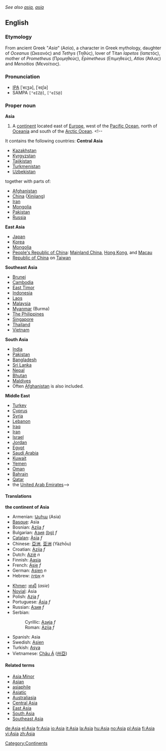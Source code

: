 ''See also [[asia]], [[asía]]''
==English==
===Etymology===
From ancient Greek "''Asia''" (Ασία), a character in Greek mythology, daughter of ''Oceanus'' (Ωκεανός) and '' Tethys'' (Τηθύς), lover of Titan ''Iapetos'' (Ιαπετός), mother of ''Prometheus'' (Προμηθεύς), ''Epimetheus'' (Επιμηθεύς), ''Atlas'' (Άτλας) and ''Menoitios'' (Μενοίτιος).

===Pronunciation===
* [[IPA]] [ˈeɪʒə], [ˈeɪʃə]
* SAMPA <tt>["eIZ@]</tt>, <tt>["eIS@]</tt>

===Proper noun===
'''Asia'''
#A [[continent]] located east of [[Europe]], west of the [[Pacific Ocean]], north of [[Oceania]] and south of the [[Arctic Ocean]].  <!--
It contains the following countries:
'''Central Asia'''
*[[Kazakhstan]]
*[[Kyrgyzstan]]
*[[Tajikistan]]
*[[Turkmenistan]]
*[[Uzbekistan]]
together with parts of:
*[[Afghanistan]]
*[[China]] ([[Xinjiang]])
*[[Iran]]
*[[Mongolia]] 
*[[Pakistan]]
*[[Russia]]
'''East Asia'''
*[[Japan]]
*[[Korea]]
*[[Mongolia]]
*[[People's Republic of China]]: [[Mainland China]], [[Hong Kong]], and [[Macau]]
*[[Republic of China]] on [[Taiwan]]
'''Southeast Asia'''
*[[Brunei]]
*[[Cambodia]]
*[[East Timor]]
*[[Indonesia]]
*[[Laos]]
*[[Malaysia]]
*[[Myanmar]] (Burma)
*[[Philippines|The Philippines]]
*[[Singapore]]
*[[Thailand]]
*[[Vietnam]]
'''South Asia'''
*[[India]]
*[[Pakistan]]
*[[Bangladesh]]
*[[Sri Lanka]]
*[[Nepal]]
*[[Bhutan]]
*[[Maldives]]
*Often [[Afghanistan]] is also included.
'''Middle East'''
*[[Turkey]]
*[[Cyprus]]
*[[Syria]]
*[[Lebanon]]
*[[Iraq]]
*[[Iran]]
*[[Israel]]
*[[Jordan]]
*[[Egypt]]
*[[Saudi Arabia]]
*[[Kuwait]]
*[[Yemen]]
*[[Oman]]
*[[Bahrain]]
*[[Qatar]]
*the [[United Arab Emirates]]-->

====Translations====
'''the continent of Asia'''
{{top}}
*Armenian: [[Ասիա]] (Asia)
*[[Basque]]: Asia
*Bosnian: [[Azija]] ''f''
*Bulgarian: [[Азия]] [[:bg:Азия|(bg)]] ''f''
*[[Catalan]]: [[Àsia]] ''f''
*Chinese: [[亞洲]], [[亚洲]] (Yàzhōu)
*Croatian: [[Azija]] ''f''
*Dutch: [[Azië]] ''n''
*Finnish: [[Aasia]]
*French: [[Asie]] ''f''
*German: [[Asien]] ''n''
*Hebrew: [[אסיה]] ''n''
{{mid}}
*[[Khmer]]: [[អាស៊ី]] (''asie'')
*[[Novial]]: Asia 
*Polish: [[Azja]] ''f''
*Portuguese: [[Ásia]] ''f''
*Russian: [[Азия]] ''f''
*Serbian:
*:Cyrillic: [[Азија]] ''f''
*:Roman: [[Azija]] ''f''
*Spanish: Asia
*Swedish: [[Asien]]
*Turkish: [[Asya]]
*Vietnamese: [[Châu Á]] ([[州亞]])
{{bottom}}

====Related terms====
*[[Asia Minor]]
*[[Asian]]
*[[asiaphile]]<!-- ever capitalised? -->
*[[Asiatic]]
*[[Australiasia]]
*[[Central Asia]]
*[[East Asia]]
*[[South Asia]]
*[[Southeast Asia]]

[[Category:Continents]]
[[de:Asia]]
[[el:Asia]]
[[fr:Asia]]
[[io:Asia]]
[[it:Asia]]
[[la:Asia]]
[[hu:Asia]]
[[no:Asia]]
[[pl:Asia]]
[[fi:Asia]]
[[vi:Asia]]
[[zh:Asia]]